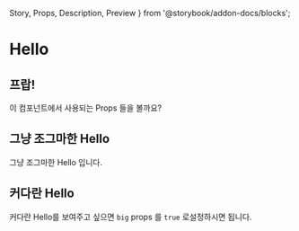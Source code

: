   Story,
  Props,
  Description,
  Preview
} from '@storybook/addon-docs/blocks';

# Hello

<Hello name="MDX" big={true} />
<Description of={Hello} />

## 프랍!

이 컴포넌트에서 사용되는 Props 들을 볼까요?

<Props of={Hello} />

## 그냥 조그마한 Hello

<Preview>
  <Story id="components-basic-hello--standard" />
</Preview>

그냥 조그마한 Hello 입니다.

## 커다란 Hello

커다란 Hello를 보여주고 싶으면 `big` props 를 `true` 로설정하시면 됩니다.

<Preview>
  <Story id="components-basic-hello--big" />
</Preview>